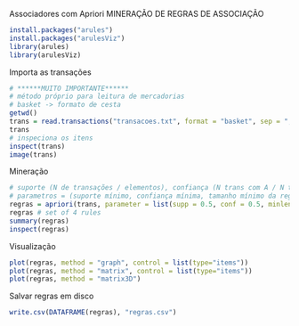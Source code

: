 Associadores com Apriori
MINERAÇÃO DE REGRAS DE ASSOCIAÇÃO

```{r}
install.packages("arules")
install.packages("arulesViz")
library(arules)
library(arulesViz)
```

Importa as transações

```{r}
# ******MUITO IMPORTANTE******
# método próprio para leitura de mercadorias
# basket -> formato de cesta
getwd()
trans = read.transactions("transacoes.txt", format = "basket", sep = ",")
trans
# inspeciona os itens
inspect(trans)
image(trans)
```
Mineração

```{r}
# suporte (N de transações / elementos), confiança (N trans com A / N trans com A e B ), coverage, lift (confiança / suporte)
# parametros = (suporte mínimo, confiança mínima, tamanho mínimo da regra)
regras = apriori(trans, parameter = list(supp = 0.5, conf = 0.5, minlen = 2))
regras # set of 4 rules
summary(regras)
inspect(regras)
```
Visualização

```{r}
plot(regras, method = "graph", control = list(type="items"))
plot(regras, method = "matrix", control = list(type="items"))
plot(regras, method = "matrix3D")
```

Salvar regras em disco
```{r}
write.csv(DATAFRAME(regras), "regras.csv")
```

